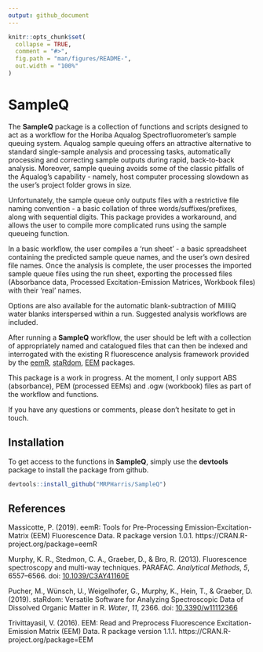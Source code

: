 ```yaml
---
output: github_document
---
```


<!-- README.md is generated from README.Rmd. Please edit that file -->

```r
knitr::opts_chunk$set(
  collapse = TRUE,
  comment = "#>",
  fig.path = "man/figures/README-",
  out.width = "100%"
)
```

# SampleQ

<!-- badges: start -->

<!-- badges: end -->

The **SampleQ** package is a collection of functions and scripts designed to act as a workflow for the Horiba Aqualog Spectrofluorometer's sample queuing system. Aqualog sample queuing offers an attractive alternative to standard single-sample analysis and processing tasks, automatically processing and correcting sample outputs during rapid, back-to-back analysis. Moreover, sample queuing avoids some of the classic pitfalls of the Aqualog's capability - namely, host computer processing slowdown as the user's project folder grows in size. 

Unfortunately, the sample queue only outputs files with a restrictive file naming convention - a basic collation of three words/suffixes/prefixes, along with sequential digits. This package provides a workaround, and allows the user to compile more complicated runs using the sample queueing function. 

In a basic workflow, the user compiles a 'run sheet' - a basic spreadsheet containing the predicted sample queue names, and the user's own desired file names. Once the analysis is complete, the user processes the imported sample queue files using the run sheet, exporting the processed files (Absorbance data, Processed Excitation-Emission Matrices, Workbook files) with their 'real' names.

Options are also available for the automatic blank-subtraction of MilliQ water blanks interspersed within a run. Suggested analysis workflows are included. 

After running a **SampleQ** workflow, the user should be left with a collection of appropriately named and catalogued files that can then be indexed and interrogated with the existing R fluorescence analysis framework provided by the [eemR](https://cran.r-project.org/web/packages/eemR/index.html), [staRdom](https://github.com/MatthiasPucher/staRdom), [EEM](https://CRAN.R-project.org/package=EEM) packages.

This package is a work in progress. At the moment, I only support ABS (absorbance), PEM (processed EEMs) and .ogw (workbook) files as part of the workflow and functions. 

If you have any questions or comments, please don't hesitate to get in touch.


## Installation

To get access to the functions in **SampleQ**, simply use the **devtools** package to install the package from github.

```r
devtools::install_github("MRPHarris/SampleQ")
```

## References

Massicotte, P. (2019). eemR: Tools for Pre-Processing Emission-Excitation-Matrix (EEM) Fluorescence Data. R
  package version 1.0.1. https://CRAN.R-project.org/package=eemR

Murphy, K. R., Stedmon, C. A., Graeber, D., & Bro, R. (2013). Fluorescence spectroscopy and multi-way techniques. PARAFAC. _Analytical Methods_, *5*, 6557–6566. doi: [10.1039/C3AY41160E](https://doi.org/10.1039/C3AY41160E)

Pucher, M., Wünsch, U., Weigelhofer, G., Murphy, K., Hein, T., & Graeber, D. (2019). staRdom: Versatile Software for Analyzing Spectroscopic Data of Dissolved Organic Matter in R. _Water_, *11*, 2366. doi: [10.3390/w11112366](https://doi.org/10.3390/w11112366)

Trivittayasil, V. (2016). EEM: Read and Preprocess Fluorescence Excitation-Emission Matrix (EEM) Data. R package
  version 1.1.1. https://CRAN.R-project.org/package=EEM
